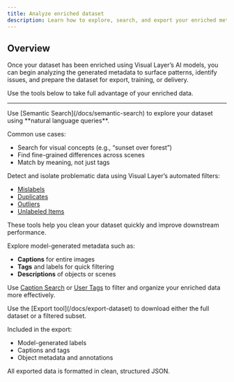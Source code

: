 ```yaml
---
title: Analyze enriched dataset
description: Learn how to explore, search, and export your enriched metadata using Visual Layer tools.
---
```


## Overview

Once your dataset has been enriched using Visual Layer’s AI models, you can begin analyzing the generated metadata to surface patterns, identify issues, and prepare the dataset for export, training, or delivery.

Use the tools below to take full advantage of your enriched data.

---

<CardGroup cols={2}>

<Card title="Search with Semantic Models">
Use [Semantic Search](/docs/semantic-search) to explore your dataset using **natural language queries**.

Common use cases:
- Search for visual concepts (e.g., “sunset over forest”)
- Find fine-grained differences across scenes
- Match by meaning, not just tags
</Card>

<Card title="Filter by Issues">
Detect and isolate problematic data using Visual Layer’s automated filters:

- [Mislabels](/docs/mislabels)
- [Duplicates](/docs/duplicates)
- [Outliers](/docs/outliers)
- [Unlabeled Items](/docs/unlabelled)

These tools help you clean your dataset quickly and improve downstream performance.
</Card>

<Card title="Use Captions & Tags">
Explore model-generated metadata such as:

- **Captions** for entire images
- **Tags** and labels for quick filtering
- **Descriptions** of objects or scenes

Use [Caption Search](/docs/caption-search) or [User Tags](/docs/data-selection-using-visual-layer) to filter and organize your enriched data more effectively.
</Card>

<Card title="Export Enriched Data">
Use the [Export tool](/docs/export-dataset) to download either the full dataset or a filtered subset.

Included in the export:
- Model-generated labels
- Captions and tags
- Object metadata and annotations

All exported data is formatted in clean, structured JSON.
</Card>

</CardGroup>
